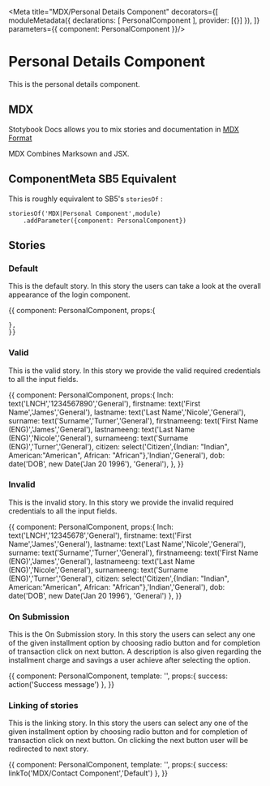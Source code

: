 
<Meta title="MDX/Personal Details Component" decorators={[
    moduleMetadata({
        declarations: [
            PersonalComponent
        ],
        provider: [{}]
    }),
]} parameters={{
    component: PersonalComponent
}}/>

# Personal Details Component 

This is the personal details component.

## MDX

Stotybook Docs allows you to mix stories and documentation in 
[MDX Format](https://mdxjs.com/)

MDX Combines Marksown and JSX.

## ComponentMeta SB5 Equivalent

This is roughly equivalent to SB5's `storiesOf` :

```
storiesOf('MDX|Personal Component',module)
    .addParameter({component: PersonalComponent})

```

## Stories

### Default

This is the default story. In this story the users can take a look at the overall
appearance of the login component.

<Preview>
  <Story name="Default">{{
    component: PersonalComponent,
    props:{
      
    },
    }}    
  </Story>
</Preview>

### Valid

This is the valid story. In this story we provide the valid required credentials to all the
input fields.

<Preview>
  <Story name="Valid">{{
    component: PersonalComponent,
    props:{
      lnch: text('LNCH','1234567890','General'),
      firstname: text('First Name','James','General'),
      lastname: text('Last Name','Nicole','General'),
      surname: text('Surname','Turner','General'),
      firstnameeng: text('First Name (ENG)','James','General'),
      lastnameeng: text('Last Name (ENG)','Nicole','General'),
      surnameeng: text('Surname (ENG)','Turner','General'),
      citizen: select('Citizen',{Indian: "Indian",
                                American:"American",
                                African: "African"},'Indian','General'),
      dob: date('DOB', new Date('Jan 20 1996'), 'General'),
    },
    }}    
  </Story>
</Preview>

### Invalid

This is the invalid story. In this story we provide the invalid required credentials to all the
input fields.

<Preview>
  <Story name="Invalid">{{
    component: PersonalComponent,
    props:{
      lnch: text('LNCH','12345678','General'),
      firstname: text('First Name','James','General'),
      lastname: text('Last Name','Nicole','General'),
      surname: text('Surname','Turner','General'),
      firstnameeng: text('First Name (ENG)','James','General'),
      lastnameeng: text('Last Name (ENG)','Nicole','General'),
      surnameeng: text('Surname (ENG)','Turner','General'),
      citizen: select('Citizen',{Indian: "Indian",
                                American:"American",
                                African: "African"},'Indian','General'),
      dob: date('DOB', new Date('Jan 20 1996'), 'General')
    },
    }}    
  </Story>
</Preview>

### On Submission

This is the On Submission story. In this story the users can select any one of the given installment option by choosing radio button 
and for completion of transaction click on next button. A description is also given regarding the installment charge and savings a
user achieve after selecting the option.

<Preview>
  <Story name="On Submission">{{
    component: PersonalComponent,
    template: '<app-personal (OnSubmission)="success($event)"></app-personal>',
    props:{
        success: action('Success message')
    },
    }}    
  </Story>
</Preview>

### Linking of stories

This is the linking story. In this story the users can select any one of the given installment option by choosing radio button 
and for completion of transaction click on next button. On clicking the next button user will be redirected to next story.

<Preview>
  <Story name="Link to next story">{{
    component: PersonalComponent,
    template: '<app-personal (OnSubmission)="success($event)"></app-personal>',
    props:{
        success: linkTo('MDX/Contact Component','Default')
    },
    }}    
  </Story>
</Preview>
